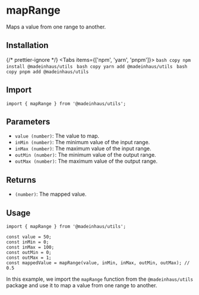 # mapRange

Maps a value from one range to another.

## Installation


{/* prettier-ignore */}
<Tabs items={['npm', 'yarn', 'pnpm']}>
    <Tab>
        ```bash copy
        npm install @madeinhaus/utils
        ```
    </Tab>
    <Tab>
        ```bash copy
        yarn add @madeinhaus/utils
        ```
    </Tab>
    <Tab>
        ```bash copy
        pnpm add @madeinhaus/utils
        ```
    </Tab>
</Tabs>

## Import

```tsx
import { mapRange } from '@madeinhaus/utils';
```

## Parameters

- `value (number)`: The value to map.
- `inMin (number)`: The minimum value of the input range.
- `inMax (number)`: The maximum value of the input range.
- `outMin (number)`: The minimum value of the output range.
- `outMax (number)`: The maximum value of the output range.

## Returns

- `(number)`: The mapped value.

## Usage

```tsx copy showLineNumbers
import { mapRange } from '@madeinhaus/utils';

const value = 50;
const inMin = 0;
const inMax = 100;
const outMin = 0;
const outMax = 1;
const mappedValue = mapRange(value, inMin, inMax, outMin, outMax); // 0.5
```

In this example, we import the `mapRange` function from the `@madeinhaus/utils` package and use it to map a value from one range to another.